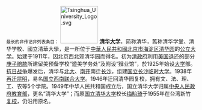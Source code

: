 <small>最长的非传记非列表条目：</small>
[[File:Tsinghua_University_Logo.svg|100px]]
'''[[清华大学|清华大学]]'''，简称清华，舊称清华学堂、清华学校、國立清華大學，是一所位于[[中華人民共和國|中華人民共和國]][[北京市|北京市]][[海淀区|海淀区]][[清华园|清华园]]的[[公立大学|公立大学]]。始建于1911年，因北京西北郊清华园而得名。初为[[清政府|清政府]]利用[[美国|美国]]退还的部分[[庚子赔款|庚子赔款]]所建留美预备学校“遊美学务处”及附设“肄业馆”，於1925年始设[[大学|大学]]部。[[抗日战争|抗日战争]]爆发后，清华与[[北京大学|北大]]、[[南开大学|南开]]南迁[[长沙|长沙]]，组建[[国立长沙临时大学|国立长沙临时大学]]。1938年[[高校內遷|再迁]][[昆明|昆明]]，易名[[国立西南联合大学|国立西南联合大学]]。1946年迁回清华园复校，拥有文、法、理、工、农等5个学院。1949年中华人民共和国成立后，国立清华大学归属[[中央人民政府教育部|中央人民政府教育部]]，更名“清华大学”；而原[[国立清华大学|国立清华大学]]校长[[梅貽琦|梅貽琦]]于1955年在台湾新竹[[在台复校|复校]]，仍沿用原名。